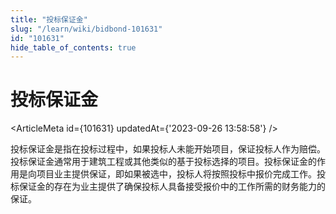 ```yaml
---
title: "投标保证金"
slug: "/learn/wiki/bidbond-101631"
id: "101631"
hide_table_of_contents: true
---
```



# 投标保证金

<ArticleMeta id={101631} updatedAt={'2023-09-26 13:58:58'} />
<div className='border-solid border-b border-t-0 my-4 border-[var(--ifm-color-gray-300)]' />

投标保证金是指在投标过程中，如果投标人未能开始项目，保证投标人作为赔偿。投标保证金通常用于建筑工程或其他类似的基于投标选择的项目。投标保证金的作用是向项目业主提供保证，即如果被选中，投标人将按照投标中报价完成工作。投标保证金的存在为业主提供了确保投标人具备接受报价中的工作所需的财务能力的保证。
